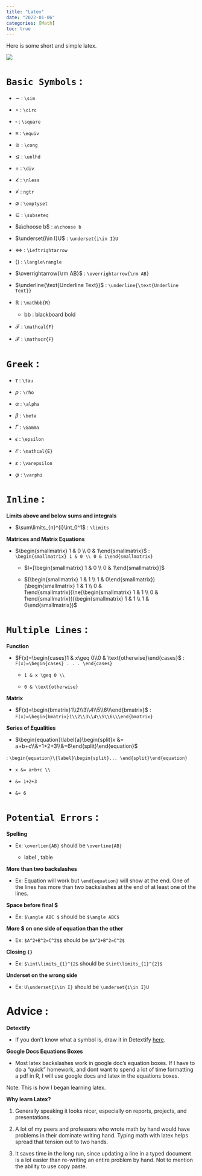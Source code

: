 ```yaml
---
title: "Latex"
date: "2022-01-06"
categories: [Math]
toc: true
---
```


Here is some short and simple latex.

![](../../00_img/LaTeX_logo.svg.png)

# `Basic Symbols` : 

- $\sim$ : `\sim`

- $\circ$ : `\circ`

- $\square$ : `\square`

- $\equiv$ : `\equiv`

- $\cong$ : `\cong`

- $\unlhd$ : `\unlhd`

- $\div$ : `\div`

- $\nless$ : `\nless`

- $\ngtr$ : `ngtr`

- $\emptyset$ : `\emptyset`

- $\subseteq$ : `\subseteq`

- $a\choose b$ : `a\choose b`

- $\underset{i\in I}U$ : `\underset{i\in I}U`

- $\Leftrightarrow$ : `\Leftrightarrow`

- $\langle\rangle$ : `\langle\rangle`

- $\overrightarrow{\rm AB}$ : `\overrightarrow{\rm AB}`

- $\underline{\text{Underline Text}}$ : `\underline{\text{Underline Text}}`

- $\mathbb{R}$ : `\mathbb{R}` 

  - bb : blackboard bold 
  
- $\mathcal{F}$ : `\mathcal{F}`

- $\mathscr{F}$ : `\mathscr{F}`

# `Greek` : 

- $\tau$ : `\tau`

- $\rho$ : `\rho`

- $\alpha$ : `\alpha`

- $\beta$ : `\beta`

- $\Gamma$ : `\Gamma`

- $\epsilon$ : `\epsilon`

- $\mathcal{E}$ : `\mathcal{E}`

- $\varepsilon$ : `\varepsilon`

- $\varphi$ : `\varphi`

# `Inline` : 

**Limits above and below sums and integrals** 

- $\sum\limits_{n}^{i}\int_0^1$ : `\limits`

**Matrices and Matrix Equations** 

- $\begin{smallmatrix} 1 & 0 \\ 0 & 1\end{smallmatrix}$ : `\begin{smallmatrix} 1 & 0 \\ 0 & 1\end{smallmatrix}`

  - $I=[\begin{smallmatrix} 1 & 0 \\ 0 & 1\end{smallmatrix}]$
  
  - $(\begin{smallmatrix} 1 & 1 \\ 1 & 0\end{smallmatrix})(\begin{smallmatrix} 1 & 1 \\ 0 & 1\end{smallmatrix})\ne(\begin{smallmatrix} 1 & 1 \\ 0 & 1\end{smallmatrix})(\begin{smallmatrix} 1 & 1 \\ 1 & 0\end{smallmatrix})$

# `Multiple Lines` : 

**Function** 

- $F(x)=\begin{cases}1 & x\geq 0\\0 & \text{otherwise}\end{cases}$ : `F(x)=\begin{cases} . . . \end{cases}`

  - `1 & x \geq 0 \\`
  
  - `0 & \text{otherwise}`
  
**Matrix**
  
  - $F(x)=\begin{bmatrix}1\\2\\3\\4\\5\\6\\\end{bmatrix}$ : `F(x)=\begin{bmatrix}1\\2\\3\\4\\5\\6\\\end{bmatrix}`
  
**Series of Equalities** 

- $\begin{equation}\label{a}\begin{split}x &= a+b+c\\&=1+2+3\\&=6\end{split}\end{equation}$ 

: `\begin{equation}\{label}\begin{split}... \end{split}\end{equation}`

  - `x &= a+b+c \\`

  - `&= 1+2+3`
  
  - `&= 6` 
  
# `Potential Errors` : 

**Spelling**

- Ex: `\overlien{AB}` should be `\overline{AB}`

  - label , table 
  
**More than two backslashes**

- Ex: Equation will work but `\end{equation}` will show at the end. One of the lines has more than two backslashes at the end of at least one of the lines. 

**Space before final $**

- Ex: `$\angle ABC $` should be `$\angle ABC$`

**More $ on one side of equation than the other**

- Ex: `$A^2+B^2=C^2$$` should be `$A^2+B^2=C^2$`

**Closing `{}`**

- Ex: `$\int\limits_{1}^{2$` should be `$\int\limits_{1}^{2}$`

**Underset on the wrong side**

- Ex: `U\underset{i\in I}` should be `\underset{i\in I}U`

# Advice :

**Detextify**

- If you don't know what a symbol is, draw it in Detextify [here](http://detexify.kirelabs.org/classify.html). 

**Google Docs Equations Boxes**

- Most latex backslashes work in google doc's equation boxes. If I have to do a "quick" homework, and dont want to spend a lot of time formatting a pdf in R, I will use google docs and latex in the equations boxes.  

Note: This is how I began learning latex.

**Why learn Latex?**

1. Generally speaking it looks nicer, especially on reports, projects, and presentations. 

2. A lot of my peers and professors who wrote math by hand would have problems in their dominate writing hand. Typing math with latex helps spread that tension out to two hands. 

3. It saves time in the long run, since updating a line in a typed document is a lot easier than re-writing an entire problem by hand. Not to mention the ability to use copy paste. 

